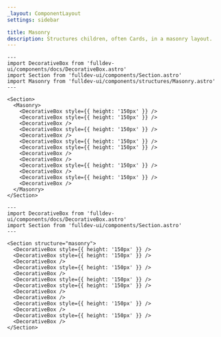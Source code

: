 ```yaml
---
_layout: ComponentLayout
settings: sidebar

title: Masonry
description: Structures children, often Cards, in a masonry layout.
---
```


```astro live props={{title: 'Masonry'}}
---
import DecorativeBox from 'fulldev-ui/components/docs/DecorativeBox.astro'
import Section from 'fulldev-ui/components/Section.astro'
import Masonry from 'fulldev-ui/components/structures/Masonry.astro'
---

<Section>
  <Masonry>
    <DecorativeBox style={{ height: '150px' }} />
    <DecorativeBox style={{ height: '150px' }} />
    <DecorativeBox />
    <DecorativeBox style={{ height: '150px' }} />
    <DecorativeBox />
    <DecorativeBox style={{ height: '150px' }} />
    <DecorativeBox style={{ height: '150px' }} />
    <DecorativeBox />
    <DecorativeBox />
    <DecorativeBox style={{ height: '150px' }} />
    <DecorativeBox />
    <DecorativeBox style={{ height: '150px' }} />
    <DecorativeBox />
  </Masonry>
</Section>
```

```astro live props={{title: 'Props'}}
---
import DecorativeBox from 'fulldev-ui/components/docs/DecorativeBox.astro'
import Section from 'fulldev-ui/components/Section.astro'
---

<Section structure="masonry">
  <DecorativeBox style={{ height: '150px' }} />
  <DecorativeBox style={{ height: '150px' }} />
  <DecorativeBox />
  <DecorativeBox style={{ height: '150px' }} />
  <DecorativeBox />
  <DecorativeBox style={{ height: '150px' }} />
  <DecorativeBox style={{ height: '150px' }} />
  <DecorativeBox />
  <DecorativeBox />
  <DecorativeBox style={{ height: '150px' }} />
  <DecorativeBox />
  <DecorativeBox style={{ height: '150px' }} />
  <DecorativeBox />
</Section>
```
